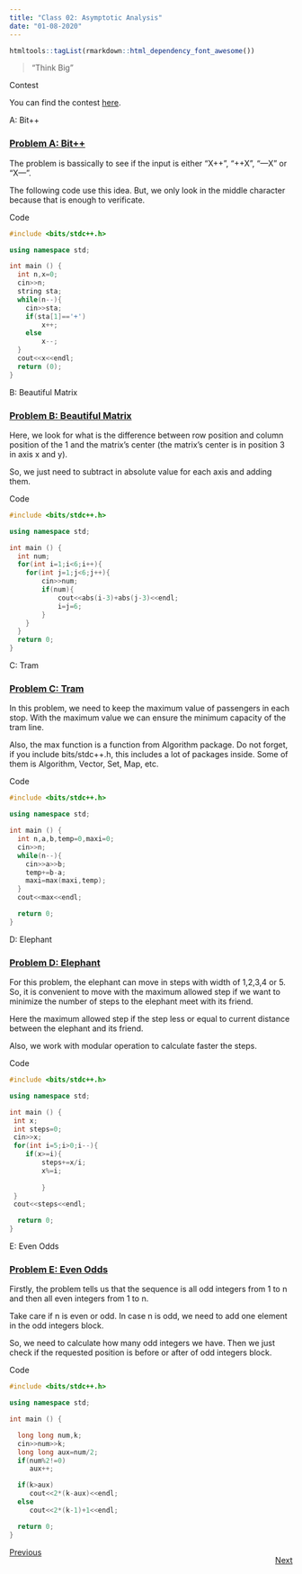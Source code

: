 ```yaml
---
title: "Class 02: Asymptotic Analysis"
date: "01-08-2020"
---
```


```r
htmltools::tagList(rmarkdown::html_dependency_font_awesome())
```

> "Think Big "

<div class="topic" id="contest">Contest</div>

You can find the contest [here](https://vjudge.net/contest/350901).

<!-- Begins problem A -->
<div class="card">
<div class="collapsed solution-title" type="button" data-toggle="collapse" data-target="#collapseProblemA" aria-expanded="false" aria-controls="collapseTwo">
<!-- title -->
  <i class="fas fa-caret-right"></i> <p class="title">A: Bit++</p>
</div>
<!-- begin body -->
<div id="collapseProblemA" class="collapse">
<div class="card-body solution-body">

### <a href="https://codeforces.com/problemset/problem/282/A" target="_blank">Problem A: Bit++</a>

The problem is bassically to see if the input is either "X++", "++X", "---X" or "X---".

The following code use this idea. But, we only look in the middle character because that is enough to verificate.

  <!-- begin code -->
  <div class="collapsed code-title" type="button" data-toggle="collapse" data-target="#codeProblemA" aria-expanded="false" aria-controls="collapseTwo">
  <!-- title -->
  <i class="fas fa-caret-right"></i> <p class="title">Code</p>
  </div>
  <div id="codeProblemA" class="collapse">
  
```c++
#include <bits/stdc++.h>

using namespace std;

int main () {
  int n,x=0;
  cin>>n;
  string sta;
  while(n--){
	cin>>sta;
	if(sta[1]=='+')
		x++;
	else
		x--;
  }
  cout<<x<<endl;
  return (0);
}
```
  </div>
  <!-- ends code -->

</div>
</div>
</div>
<!-- ends problem A -->




<!-- Begins problem B -->
<div class="card">
<div class="collapsed solution-title" type="button" data-toggle="collapse" data-target="#collapseProblemB" aria-expanded="false" aria-controls="collapseTwo">
<!-- title -->
  <i class="fas fa-caret-right"></i> <p class="title">B: Beautiful Matrix</p>
</div>
<!-- begin body -->
<div id="collapseProblemB" class="collapse">
<div class="card-body solution-body">

### <a href="https://codeforces.com/problemset/problem/263/A" target="_blank">Problem B: Beautiful Matrix</a>

Here, we look for what is the difference between row position and column position of the 1 and the matrix's center (the matrix's center is in position 3 in axis x and y). 


So, we just need to subtract in absolute value for each axis and adding them. 

  <!-- begin code -->
  <div class="collapsed code-title" type="button" data-toggle="collapse" data-target="#codeProblemB" aria-expanded="false" aria-controls="collapseTwo">
  <!-- title -->
  <i class="fas fa-caret-right"></i> <p class="title">Code</p>
  </div>
  <div id="codeProblemB" class="collapse">
  
```c++
#include <bits/stdc++.h>

using namespace std;

int main () {
  int num;
  for(int i=1;i<6;i++){
  	for(int j=1;j<6;j++){
  		cin>>num;
  		if(num){
  			cout<<abs(i-3)+abs(j-3)<<endl;
  			i=j=6;
  		}
  	}
  }
  return 0;
}
```
  </div>
  <!-- ends code -->

</div>
</div>
</div>
<!-- ends problem B -->




<!-- Begins problem C -->
<div class="card">
<div class="collapsed solution-title" type="button" data-toggle="collapse" data-target="#collapseProblemC" aria-expanded="false" aria-controls="collapseTwo">
<!-- title -->
  <i class="fas fa-caret-right"></i> <p class="title">C: Tram</p>
</div>
<!-- begin body -->
<div id="collapseProblemC" class="collapse">
<div class="card-body solution-body">

### <a href="https://codeforces.com/problemset/problem/116/A" target="_blank">Problem C: Tram</a>

In this problem, we need to keep the maximum value of passengers in each stop. With the maximum value we can ensure the minimum capacity of the tram line.

Also, the max function is a function from Algorithm package. Do not forget, if you include bits/stdc++.h, this includes a lot of packages inside. Some of them is Algorithm, Vector, Set, Map, etc. 


  <!-- begin code -->
  <div class="collapsed code-title" type="button" data-toggle="collapse" data-target="#codeProblemC" aria-expanded="false" aria-controls="collapseTwo">
  <!-- title -->
  <i class="fas fa-caret-right"></i> <p class="title">Code</p>
  </div>
  <div id="codeProblemC" class="collapse">
  
```c++
#include <bits/stdc++.h>

using namespace std;

int main () {
  int n,a,b,temp=0,maxi=0;
  cin>>n;
  while(n--){
  	cin>>a>>b;
	temp+=b-a;
	maxi=max(maxi,temp);
  }
  cout<<max<<endl;

  return 0;
}
```
  </div>
  <!-- ends code -->

</div>
</div>
</div>
<!-- ends problem C -->




<!-- Begins problem D -->
<div class="card">
<div class="collapsed solution-title" type="button" data-toggle="collapse" data-target="#collapseProblemD" aria-expanded="false" aria-controls="collapseTwo">
<!-- title -->
  <i class="fas fa-caret-right"></i> <p class="title">D: Elephant</p>
</div>
<!-- begin body -->
<div id="collapseProblemD" class="collapse">
<div class="card-body solution-body">

### <a href="https://codeforces.com/problemset/problem/617/A" target="_blank">Problem D: Elephant</a>

For this problem, the elephant can move in steps with width of 1,2,3,4 or 5. So, it is convenient to move with the maximum allowed step if we want to minimize the number of steps to the elephant meet with its friend.

Here the maximum allowed step if the step less or equal to current distance between the elephant and its friend.

Also, we work with modular operation to calculate faster the steps.

  <!-- begin code -->
  <div class="collapsed code-title" type="button" data-toggle="collapse" data-target="#codeProblemD" aria-expanded="false" aria-controls="collapseTwo">
  <!-- title -->
  <i class="fas fa-caret-right"></i> <p class="title">Code</p>
  </div>
  <div id="codeProblemD" class="collapse">
  
```c++
#include <bits/stdc++.h>

using namespace std;

int main () {
 int x;
 int steps=0;
 cin>>x;
 for(int i=5;i>0;i--){
	if(x>=i){
		steps+=x/i;
		x%=i;
				             
    	}
 }
 cout<<steps<<endl;

  return 0;
}
```
  </div>
  <!-- ends code -->

</div>
</div>
</div>
<!-- ends problem D -->




<!-- Begins problem E -->
<div class="card">
<div class="collapsed solution-title" type="button" data-toggle="collapse" data-target="#collapseProblemE" aria-expanded="false" aria-controls="collapseTwo">
<!-- title -->
  <i class="fas fa-caret-right"></i> <p class="title">E: Even Odds</p>
</div>
<!-- begin body -->
<div id="collapseProblemE" class="collapse">
<div class="card-body solution-body">

### <a href="https://codeforces.com/problemset/problem/318/A" target="_blank">Problem E: Even Odds</a>

Firstly, the problem tells us that the sequence is all odd integers from 1 to n and then all even integers from 1 to n. 

Take care if n is even or odd. In case n is odd, we need to add one element in the odd integers block.

So, we need to calculate how many odd integers we have. Then we just check if the requested position is before or after of odd integers block.


  <!-- begin code -->
  <div class="collapsed code-title" type="button" data-toggle="collapse" data-target="#codeProblemE" aria-expanded="false" aria-controls="collapseTwo">
  <!-- title -->
  <i class="fas fa-caret-right"></i> <p class="title">Code</p>
  </div>
  <div id="codeProblemE" class="collapse">
  
```c++
#include <bits/stdc++.h>

using namespace std;

int main () {

  long long num,k;
  cin>>num>>k;
  long long aux=num/2;
  if(num%2!=0)
     aux++;

  if(k>aux)
     cout<<2*(k-aux)<<endl;
  else
     cout<<2*(k-1)+1<<endl;

  return 0;
}
```
  </div>
  <!-- ends code -->

</div>
</div>
</div>
<!-- ends problem E -->

<p style="float: none; clear: both;"></p>

<div style="float: right;" class="pt-3">	
  <a class="continue-link" href="./class-03.html" 
     data-toggle="tooltip" title="Standard Template Library">
  Next
  </a>
</div>

<div class="pt-3">
  <a class="continue-link" href="./class-01.html"
     data-toggle="tooltip" title="Introduction">
  Previous
  </a>
</div>

<script>
  $('#all-classes').collapse('show');
  $('#class-02').addClass('active');
  const cur_class = document.getElementById('class-02');
  cur_class.scrollIntoView({
    behavior: 'smooth',
    block: 'center'
  });
</script>
